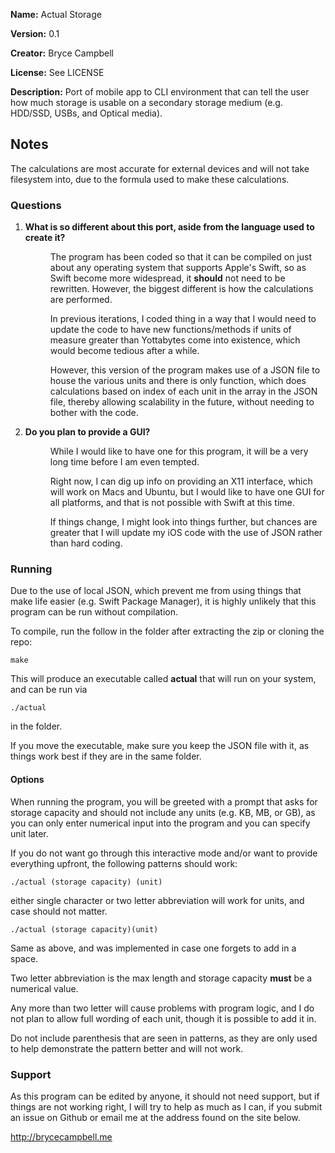 '''Name:''' Actual Storage

'''Version:''' 0.1

'''Creator:''' Bryce Campbell

'''License:''' See LICENSE

'''Description:''' Port of mobile app to CLI environment that can tell the user how much storage is usable on a secondary storage medium (e.g. HDD/SSD, USBs, and Optical media).

==Notes==

The calculations are most accurate for external devices and will not take filesystem into, due to the formula used to make these calculations.

===Questions===

<ol>
<li>
<dl>
<dt>'''What is so different about this port, aside from the language used to create it?'''</dt>
<dd><p>The program has been coded so that it can be compiled on just about any operating system that supports Apple's Swift, so as Swift become more widespread, it <strong>should</strong> not need to be rewritten. However, the biggest different is how the calculations are performed.</p>
<p>In previous iterations, I coded thing in a way that I would need to update the code to have new functions/methods if units of measure greater than Yottabytes come into existence, which would become tedious after a while.</p>
<p>However, this version of the program makes use of a JSON file to house the various units and there is only function, which does calculations based on index of each unit in the array in the JSON file, thereby allowing scalability in the future, without needing to bother with the code.
<p></dd>
</dl>
</li>
<li>
<dl>
<dt>'''Do you plan to provide a GUI?'''</dt>
<dd><p>While I would like to have one for this program, it will be a very long time before I am even tempted.</p> 
<p>Right now, I can dig up info on providing an X11 interface, which will work on Macs and Ubuntu, but I would like to have one GUI for all platforms, and that is not possible with Swift at this time.</p>
<p>If things change, I might look into things further, but chances are greater that I will update my iOS code with the use of JSON rather than hard coding.</p>
</dd>
</dl>
</li>
</ol>

===Running===

Due to the use of local JSON, which prevent me from using things that make life easier (e.g. Swift Package Manager), it is highly unlikely that this program can be run without compilation.

To compile, run the follow in the folder after extracting the zip or cloning the repo:

<pre>
make
</pre>

This will produce an executable called <strong>actual</strong> that will run on your system, and can be run via

<pre>
./actual
</pre>

in the folder.

If you move the executable, make sure you keep the JSON file with it, as things work best if they are in the same folder.

====Options====

When running the program, you will be greeted with a prompt that asks for storage capacity and should not include any units (e.g. KB, MB, or GB), as you can only enter numerical input into the program and you can specify unit later.

If you do not want go through this interactive mode and/or want to provide everything upfront, the following patterns should work:

<pre>
./actual (storage capacity) (unit)
</pre>

either single character or two letter abbreviation will work for units, and case should not matter.

<pre>
./actual (storage capacity)(unit)
</pre>

Same as above, and was implemented in case one forgets to add in a space.

Two letter abbreviation is the max length and storage capacity <strong>must</strong> be a numerical value.

Any more than two letter will cause problems with program logic, and I do not plan to allow full wording of each unit, though it is possible to add it in.

Do not include parenthesis that are seen in patterns, as they are only used to help demonstrate the pattern better and will not work.

===Support===

As this program can be edited by anyone, it should not need support, but if things are not working right, I will try to help as much as I can, if you submit an issue on Github or email me at the address found on the site below.

http://brycecampbell.me
